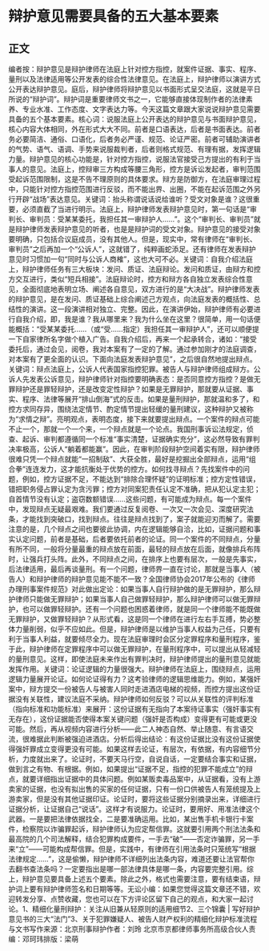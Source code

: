 # 辩护意见需要具备的五大基本要素
## 正文
编者按：辩护意见是辩护律师在法庭上针对控方指控，就案件证据、事实、程序、量刑以及法律适用等公开发表的综合性法律意见。在法庭上，辩护律师以演讲方式公开表达辩护意见。庭后，辩护律师将辩护意见以书面形式呈交法庭，这就是平日所说的“辩护词”。辩护词是重要律师文书之一，它能够直接体现制作者的法律素养、专业水准、工作态度、文字表达力等。今天这篇文章跟大家说说辩护意见需要具备的五个基本要素。核心词：说服法庭上公开表达的辩护意见与书面辩护意见，核心内容大体相同，外在形式大大不同。前者是口语表达，后者是书面表达。前者务必要简洁、通俗、口语化，后者务必严谨、规范、论证严密。前者可辅助演讲者的气势、语气、语调、手势来说服裁判者，后者则格式规范、有理有据，发挥逻辑力量。辩护意见的核心功能是，针对控方指控，说服法官接受己方提出的有利于当事人的意见。法庭上，控辩审三方构成等腰三角形，控方是诉讼发起者，审判范围受起诉范围限制，这是不告不理原则的具体要求。辩方是防御方，在法庭审理过程中，只能针对控方指控范围进行反驳，而不能出界、出圈，不能在起诉范围之外另行开辟“战场”表达意见。关键词：抬头称谓说话说给谁听？受文对象是谁？这很重要，必须直截了当进行明示。法庭上，辩护律师发表辩护意见时，第一句话是“审判长、审判员：受某某委托，我担任其一审辩护人……”。这个“审判长、审判员”就是辩护律师发表辩护意见的听者，也是是辩护词的受文对象。辩护意见的接受对象要明确，只包括合议庭成员，没有其他人。但是，现实中，常有律师在“审判长、审判员”之后再加一个“公诉人”，这就错了，纯粹画蛇添足。还有律师在发表辩护意见时习惯加一句“同时与公诉人商榷”，这也大可不必。关键词：自我介绍法庭上，辩护律师任务有三大板块：发问、质证、法庭辩论。发问和质证，由辩方和控方交互进行，类似“短兵相接”。法庭辩论时，控方和辩方各自独立发表综合性意见，全面彻底地表明立场、阐述各自意见，双方进行的是“大决战”。辩护律师发表的辩护意见，是在发问、质证基础上综合阐述己方观点，向法庭发表的概括性、总结性的演讲。这一段演讲相对独立、完整。因此，在演讲伊始，辩护律师有必要进行自我介绍，即，我是谁？我从哪里来？我为什么坐在这里？很简单，用一句话便能概括：“受某某委托……（或“受……指定）我担任其一审辩护人”，还可以顺便提一下自家律所名字做个植入广告。自我介绍后，再来一个起承转合，诸如：“接受委托后，通过会见，阅卷，我对本案有了一定的了解。通过参加刚才的法庭调查，对本案有了更全面的认识。下面向法庭发表辩护意见”，之后很自然地提出辩点。关键词：辩点法庭上，公诉人代表国家指控犯罪。被告人与辩护律师组成辩方。公诉人先发表公诉意见，辩护律师针对指控要明确表态：是否同意控方指控？是做无罪辩护还是罪轻辩护，还是改变定性辩护？如果是无罪辩护，那就要从证据、事实、程序、法律等展开“排山倒海”式的反击。如果是量刑辩护，那就温和多了，和控方求同存异，围绕法定情节、酌定情节提出轻缓的量刑建议，这种辩护又被称为“求情之辩”。亮明观点，表明态度，接下来就要提出辩点。一个案件的辩点可能不止一个，那就一个一个来，一个辩点就是一个论点。我国刑事诉讼法规定，侦查、起诉、审判都遵循同一个标准“事实清楚，证据确实充分”，这必然导致有罪判决率极高，公诉人“躺着都能赢”。因此，在审判阶段辩护空间着实有限，辩护律师很难只凭一个辩点就能“一招制敌”、大获全胜，最好是挖掘出全部辩点，运用“组合拳”连连发力，这才能抗衡处于优势的控方。如何找寻辩点？先找案件中的问题，例如，控方证据不足，不能达到“排除合理怀疑”的证明标准；控方定性错误，错把职务侵占罪认定为贪污罪；控方对同案犯责任认定不准确，把从犯认定主犯；自首情节没有认定；盗窃数额错误……这些问题，有可能成为辩点。每一个案件中，发现辩点无疑最艰难。我们要通过反复阅卷、一次又一次会见、深度研究法条，才能找到突破口，找到辩点。往往是辩点找到了，案子就能迎刃而解了。需要注意的是，几个辩点之间也要彼此协调，内在逻辑能够自洽，比如，证据问题和事实认定问题，前者是基础，后者要依托前者的论证。同一个案件的不同辩点，分量有所不同，一般将分量最重的辩点放在前面，最轻的辩点放在后面，就像排兵布阵时，让强兵打头阵。此外，不同辩点之间，在排序上也要有层次，一般是先事实，后法律适用，最后再谈量刑。有一个问题，律师界一直在讨论，那就是当事人（被告人）和辩护律师的辩护意见能不能不一致？全国律师协会2017年公布的《律师办理刑事案件规范》对此做出定论：如果当事人自行辩护做的是无罪辩护，那么辩护律师只能做无罪辩护；如果当事人自己做罪轻辩护，那么辩护律师可以做无罪辩护，也可以做罪轻辩护。还有一个问题也困惑着律师，就是同一个律师能不能既做无罪辩护，又做罪轻辩护？从形式看，这是同一个律师在进行左右手互搏，势必整体力量削弱，似乎不应如此。但是，辩护律师是以维护当事人权益为己任，只要有利于当事人利益，就要倾尽全力。现在法庭审理时会区分定罪程序和量刑程序，鉴于此，辩护律师在定罪程序中可以做无罪辩护，在量刑程序中，可以提出从轻减轻的量刑意见。这样，即使法庭未来作出有罪判决时，辩护律师提出的量刑意见就能发挥作用。关键词：论证逻辑的力量很强大。辩护律师在法庭上，围绕辩点，运用逻辑力量展开论证。如何论证得有力？这考验律师的逻辑思维能力。例如，某强奸案中，辩方提交一份被告人与被害人同时走进酒店电梯的视频，而控方提出这份证据没有关联性，建议法庭不采纳。辩护律师如何反驳？可以从关联性的评判标准（指向标准和功能标准）来展开：这份证据有无指向了本案待证事实（强奸事实有无存在），这份证据能否使得本案关键问题（强奸是否构成）变得更有可能或更没可能。然后，再从视频内容进行分析——此二人神态自然、举止随意、有言语交流，很难据此判断被强迫进酒店。分析后得出结论：有这份证据比没有这份证据使得强奸罪成立变得更没有可能。如果这样去论证，有层次，有依据，有内容细节分析，力度就出来了。论证时，不要天马行空，自说自话，一定要结合事实和证据，做到言之有物、有根据。例如，如果提出“证据不足，指控的犯罪不能成立”的辩点，就要详细指出证据中的具体问题。例如某贩卖毒品案中，从证据看，没有上游卖家的证据，也没有拟出售的买家的任何证据，只有一份口供被告人有笼统提及上游卖家，但是没有其他证据印证。论证时，要将这些证据分别摘录出来，详细进行证据分析，让证据自己“说话”。这样才有说服力。论证时，要用好、用准法律这个武器。一是要把法律依据找全，二是要准确运用。比如，某出售手机卡银行卡案件，检察院以诈骗罪起诉，辩护律师认为应定帮信罪。这就要引用两个刑法法条和最高院的几个司法解释，结合犯罪构成要件，一手去“破”——否定诈骗罪，另一手来“立”——可能构成帮信罪。但是，实践中，有律师在引用法条时只笼统写“根据法律规定……”，这是偷懒，辩护律师不详细列出法条内容，难道还要让法官帮你去翻书查法条吗？一定要指出是哪一部法律具体是哪一条，内容要完整引用。综上，辩护意见要具备上述五个要素。除此之外，格式也需要注意，要有结束语，辩护词上要有辩护律师签名和日期等等。无讼小编：如果您觉得这篇文章还不错，欢迎转发分享、点赞收藏，您也可以在下方评论区留下自己的观点，和大家一起讨论。1、精细化量刑辩护：关注从旧兼从轻原则的适用细节2、三个锦囊 | 写好辩护意见书的三大“法门”3、关于犯罪嫌疑人、被告人财产权利的精细化辩护标准流程与文书写作来源：北京刑事辩护作者：刘玲 北京市京都律师事务所高级合伙人责编：邓珂玮排版：梁萌